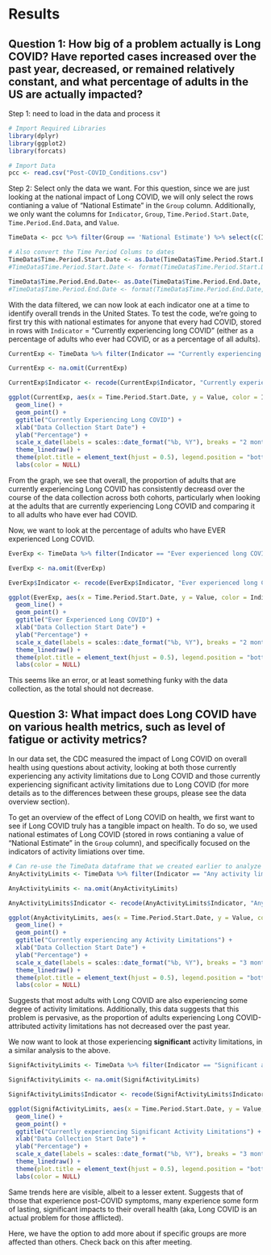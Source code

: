# Results

## Question 1: How big of a problem actually is Long COVID? Have reported cases increased over the past year, decreased, or remained relatively constant, and what percentage of adults in the US are actually impacted?

Step 1: need to load in the data and process it
```r
# Import Required Libraries
library(dplyr)
library(ggplot2)
library(forcats)

# Import Data
pcc <- read.csv("Post-COVID_Conditions.csv")
```

Step 2: Select only the data we want. For this question, since we are just looking at the national impact of Long COVID, we will only select the rows contianing a value of "National Estimate" in the `Group` column. Additionally, we only want the columns for `Indicator`, `Group`, `Time.Period.Start.Date`, `Time.Period.End.Data`, and `Value`.

```r
TimeData <- pcc %>% filter(Group == 'National Estimate') %>% select(c(Indicator, Group, Time.Period.Start.Date, Time.Period.End.Date, Value))

# Also convert the Time Period Colums to dates
TimeData$Time.Period.Start.Date <- as.Date(TimeData$Time.Period.Start.Date, format = "%m/%d/%Y")
#TimeData$Time.Period.Start.Date <- format(TimeData$Time.Period.Start.Date, "%B %d, %Y")

TimeData$Time.Period.End.Date<- as.Date(TimeData$Time.Period.End.Date, format = "%m/%d/%Y")
#TimeData$Time.Period.End.Date <- format(TimeData$Time.Period.End.Date, "%B %d, %Y")
```

With the data filtered, we can now look at each indicator one at a time to identify overall trends in the United States. To test the code, we're going to first try this with national estimates for anyone that every had COVID, stored in rows with `Indicator` = "Currently experiencing long COVID" (either as a percentage of adults who ever had COVID, or as a percentage of all adults).

```r
CurrentExp <- TimeData %>% filter(Indicator == "Currently experiencing long COVID, as a percentage of adults who ever had COVID" | Indicator == "Currently experiencing long COVID, as a percentage of all adults")

CurrentExp <- na.omit(CurrentExp)

CurrentExp$Indicator <- recode(CurrentExp$Indicator, "Currently experiencing long COVID, as a percentage of adults who ever had COVID" = "As a % of Adults who have ever had COVID", "Currently experiencing long COVID, as a percentage of all adults" = "As a % of All Adults")

ggplot(CurrentExp, aes(x = Time.Period.Start.Date, y = Value, color = Indicator)) +
  geom_line() +
  geom_point() +
  ggtitle("Currently Experiencing Long COVID") + 
  xlab("Data Collection Start Date") +
  ylab("Percentage") +
  scale_x_date(labels = scales::date_format("%b, %Y"), breaks = "2 month") +
  theme_linedraw() +
  theme(plot.title = element_text(hjust = 0.5), legend.position = "bottom") +
  labs(color = NULL)
```

From the graph, we see that overall, the proportion of adults that are currently experiencing Long COVID has consistently decreasd over the course of the data collection across both cohorts, particularly when looking at the adults that are currently experiencing Long COVID and comparing it to all adults who have ever had COVID.

Now, we want to look at the percentage of adults who have EVER experienced Long COVID.

```r
EverExp <- TimeData %>% filter(Indicator == "Ever experienced long COVID, as a percentage of adults who ever had COVID" | Indicator == "Ever experienced long COVID, as a percentage of all adults")

EverExp <- na.omit(EverExp)

EverExp$Indicator <- recode(EverExp$Indicator, "Ever experienced long COVID, as a percentage of adults who ever had COVID" = "As a % of Adults who have ever had COVID", "Ever experienced long COVID, as a percentage of all adults" = "As a % of All Adults")

ggplot(EverExp, aes(x = Time.Period.Start.Date, y = Value, color = Indicator)) +
  geom_line() +
  geom_point() +
  ggtitle("Ever Experienced Long COVID") + 
  xlab("Data Collection Start Date") +
  ylab("Percentage") +
  scale_x_date(labels = scales::date_format("%b, %Y"), breaks = "2 month") +
  theme_linedraw() +
  theme(plot.title = element_text(hjust = 0.5), legend.position = "bottom") +
  labs(color = NULL)
```

This seems like an error, or at least something funky with the data collection, as the total should not decrease.

## Question 3: What impact does Long COVID have on various health metrics, such as level of fatigue or activity metrics?

In our data set, the CDC measured the impact of Long COVID on overall health using questions about activity, looking at both those currently experiencing any activity limitations due to Long COVID and those currently experiencing significant activity limitations due to Long COVID (for more details as to the differences between these groups, please see the data overview section). 

To get an overview of the effect of Long COVID on health, we first want to see if Long COVID truly has a tangible impact on health. To do so, we used national estimates of Long COVID (stored in rows contianing a value of "National Estimate" in the `Group` column), and specifically focused on the indicators of activity limiations over time.

```r
# Can re-use the TimeData dataframe that we created earlier to analyze time series data for question 1:
AnyActivityLimits <- TimeData %>% filter(Indicator == "Any activity limitations from long COVID, as a percentage of adults who currently have long COVID" | Indicator == "Any activity limitations from long COVID, as a percentage of all adults")

AnyActivityLimits <- na.omit(AnyActivityLimits)

AnyActivityLimits$Indicator <- recode(AnyActivityLimits$Indicator, "Any activity limitations from long COVID, as a percentage of adults who currently have long COVID" = "As a % of Adults who have ever had Long COVID", "Any activity limitations from long COVID, as a percentage of all adults" = "As a % of All Adults")

ggplot(AnyActivityLimits, aes(x = Time.Period.Start.Date, y = Value, color = Indicator)) +
  geom_line() +
  geom_point() +
  ggtitle("Currently experiencing any Activity Limitations") + 
  xlab("Data Collection Start Date") +
  ylab("Percentage") +
  scale_x_date(labels = scales::date_format("%b, %Y"), breaks = "3 month") +
  theme_linedraw() +
  theme(plot.title = element_text(hjust = 0.5), legend.position = "bottom") +
  labs(color = NULL)
```

Suggests that most adults with Long COVID are also experiencing some degree of activity limitations. Additionally, this data suggests that this problem is pervasive, as the proportion of adults experiencing Long COVID-attributed activity limitations has not decreased over the past year.

We now want to look at those experiencing **significant** activity limitations, in a similar analysis to the above.

```r
SignifActivityLimits <- TimeData %>% filter(Indicator == "Significant activity limitations from long COVID, as a percentage of adults who currently have long COVID" | Indicator == "Significant activity limitations from long COVID, as a percentage of all adults")

SignifActivityLimits <- na.omit(SignifActivityLimits)

SignifActivityLimits$Indicator <- recode(SignifActivityLimits$Indicator, "Significant activity limitations from long COVID, as a percentage of adults who currently have long COVID" = "As a % of Adults who have ever had Long COVID", "Significant activity limitations from long COVID, as a percentage of all adults" = "As a % of All Adults")

ggplot(SignifActivityLimits, aes(x = Time.Period.Start.Date, y = Value, color = Indicator)) +
  geom_line() +
  geom_point() +
  ggtitle("Currently experiencing Significant Activity Limitations") + 
  xlab("Data Collection Start Date") +
  ylab("Percentage") +
  scale_x_date(labels = scales::date_format("%b, %Y"), breaks = "3 month") +
  theme_linedraw() +
  theme(plot.title = element_text(hjust = 0.5), legend.position = "bottom") +
  labs(color = NULL)
```

Same trends here are visible, albeit to a lesser extent. Suggests that of those that experience post-COVID symptoms, many experience some form of lasting, significant impacts to their overall health (aka, Long COVID is an actual problem for those afflicted).

Here, we have the option to add more about if specific groups are more affected than others. Check back on this after meeting.
